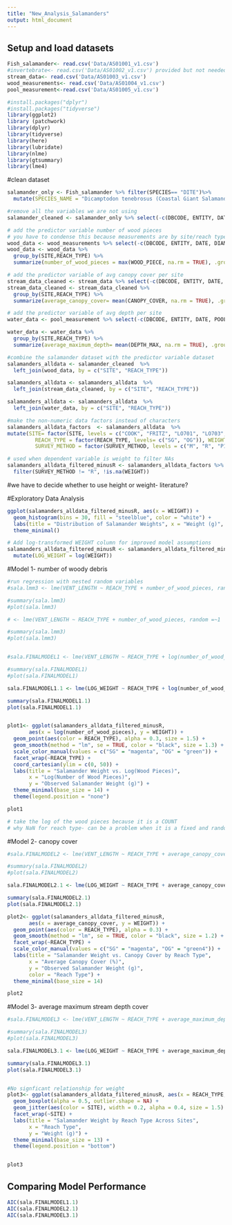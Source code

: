 ```yaml
---
title: "New_Analysis_Salamanders"
output: html_document
---
```


## Setup and load datasets 
```r

Fish_salamander<- read.csv('Data/AS01001_v1.csv')
#invertebrate<- read.csv('Data/AS01002_v1.csv') provided but not needed for our analysis
stream_data<- read.csv('Data/AS01003_v1.csv')
wood_measurements<- read.csv('Data/AS01004_v1.csv')
pool_measurement<-read.csv('Data/AS01005_v1.csv')

#install.packages("dplyr")
#install.packages("tidyverse")
library(ggplot2)
library (patchwork)
library(dplyr)
library(tidyverse)
library(here)
library(lubridate)
library(nlme)
library(gtsummary)
library(lme4)

```

#clean dataset
```r
salamander_only <- Fish_salamander %>% filter(SPECIES== "DITE")%>%
  mutate(SPECIES_NAME = "Dicamptodon tenebrosus (Coastal Giant Salamander)")

#remove all the variables we are not using
salamander_cleaned <- salamander_only %>% select(-c(DBCODE, ENTITY, DATE, MARKED_UNMARKED, VERT_NO, SPECIES, SPP_LIFESTAGE, TAIL_LENGTH, SPECIES_NAME))

# add the predictor variable number of wood pieces
# you have to condense this because measurements are by site/reach type and not by salamander
wood_data <- wood_measurements %>% select(-c(DBCODE, ENTITY, DATE, DIAMETER_1, DIAMETER_2, WOOD_LENGTH))
wood_data <- wood_data %>%
  group_by(SITE,REACH_TYPE) %>%
  summarize(number_of_wood_pieces = max(WOOD_PIECE, na.rm = TRUE), .groups = "drop")

# add the predictor variable of avg canopy cover per site
stream_data_cleaned <- stream_data %>% select(-c(DBCODE, ENTITY, DATE, METER, BANKFULL_WIDTH, WETTED_WIDTH, DATE_DEPLOYED_TILES, DATE_RETRIEVED_TILES, CHL_A_TILES))
stream_data_cleaned <- stream_data_cleaned %>%
  group_by(SITE,REACH_TYPE) %>%
  summarize(average_canopy_cover= mean(CANOPY_COVER, na.rm = TRUE), .groups = "drop")

# add the predictor variable of avg depth per site
water_data <- pool_measurement %>% select(-c(DBCODE, ENTITY, DATE, POOL_NO, DEPTH_OUTFLOW, DEPTH_RESIDUAL, POOL_LENGTH, WIDTH))

water_data <- water_data %>%
  group_by(SITE,REACH_TYPE) %>%
  summarize(average_maximum_depth= mean(DEPTH_MAX, na.rm = TRUE), .groups = "drop")

#combine the salamander dataset with the predictor variable dataset
salamanders_alldata <- salamander_cleaned  %>%
  left_join(wood_data, by = c("SITE", "REACH_TYPE"))

salamanders_alldata <- salamanders_alldata  %>%
  left_join(stream_data_cleaned, by = c("SITE", "REACH_TYPE"))

salamanders_alldata <- salamanders_alldata  %>%
  left_join(water_data, by = c("SITE", "REACH_TYPE"))

#make the non-numeric data factors instead of characters
salamanders_alldata_factors  <- salamanders_alldata  %>% 
mutate(SITE= factor(SITE, levels = c("COOK", "FRITZ", "LO701", "LO703", "MCT_E", "MCT_W", "MR404", "STR")),
         REACH_TYPE = factor(REACH_TYPE, levels= c("SG", "OG")), WEIGHT = as.numeric(WEIGHT),
         SURVEY_METHOD = factor(SURVEY_METHOD, levels = c("M", "R", "P1", "P2", "P3")))

# used when dependent variable is weight to filter NAs 
salamanders_alldata_filtered_minusR <- salamanders_alldata_factors %>%
  filter(SURVEY_METHOD != "R", !is.na(WEIGHT))
```
#we have to decide whether to use height or weight- literature?

#Exploratory Data Analysis
```r
ggplot(salamanders_alldata_filtered_minusR, aes(x = WEIGHT)) +
  geom_histogram(bins = 30, fill = "steelblue", color = "white") +
  labs(title = "Distribution of Salamander Weights", x = "Weight (g)", y = "Count") +
  theme_minimal()

# Add log-transformed WEIGHT column for improved model assumptions
salamanders_alldata_filtered_minusR <- salamanders_alldata_filtered_minusR %>%
  mutate(LOG_WEIGHT = log(WEIGHT))
```


#Model 1- number of woody debris
```r
#run regression with nested random variables
#sala.lmm3 <- lme(VENT_LENGTH ~ REACH_TYPE + number_of_wood_pieces, random =~1 | REACH_TYPE/SITE, data = salamanders_and_wood_factors)

#summary(sala.lmm3)
#plot(sala.lmm3)

# <- lme(VENT_LENGTH ~ REACH_TYPE + number_of_wood_pieces, random =~1 | REACH_TYPE/SITE, data = salamanders_and_wood_factors)

#summary(sala.lmm3)
#plot(sala.lmm3)


#sala.FINALMODEL1 <- lme(VENT_LENGTH ~ REACH_TYPE + log(number_of_wood_pieces), random =~1 | SITE, data = salamanders_alldata_factors)

#summary(sala.FINALMODEL1)
#plot(sala.FINALMODEL1)

sala.FINALMODEL1.1 <- lme(LOG_WEIGHT ~ REACH_TYPE + log(number_of_wood_pieces), random =~1 | SITE, data = salamanders_alldata_filtered_minusR)

summary(sala.FINALMODEL1.1)
plot(sala.FINALMODEL1.1)


plot1<- ggplot(salamanders_alldata_filtered_minusR, 
       aes(x = log(number_of_wood_pieces), y = WEIGHT)) +
  geom_point(aes(color = REACH_TYPE), alpha = 0.3, size = 1.5) +
  geom_smooth(method = "lm", se = TRUE, color = "black", size = 1.3) +
  scale_color_manual(values = c("SG" = "magenta", "OG" = "green")) +
  facet_wrap(~REACH_TYPE) +
  coord_cartesian(ylim = c(0, 50)) +
  labs(title = "Salamander Weight vs. Log(Wood Pieces)",
       x = "Log(Number of Wood Pieces)",
       y = "Observed Salamander Weight (g)") +
  theme_minimal(base_size = 14) +
  theme(legend.position = "none")

plot1

# take the log of the wood pieces because it is a COUNT 
# why NaN for reach type- can be a problem when it is a fixed and random with low variability 

```
#Model 2- canopy cover
```r


#sala.FINALMODEL2 <- lme(VENT_LENGTH ~ REACH_TYPE + average_canopy_cover, random =~1 | SITE, data = salamanders_alldata_factors)

#summary(sala.FINALMODEL2)
#plot(sala.FINALMODEL2)

sala.FINALMODEL2.1 <- lme(LOG_WEIGHT ~ REACH_TYPE + average_canopy_cover, random =~1 | SITE, data = salamanders_alldata_filtered_minusR)

summary(sala.FINALMODEL2.1)
plot(sala.FINALMODEL2.1)

plot2<- ggplot(salamanders_alldata_filtered_minusR, 
       aes(x = average_canopy_cover, y = WEIGHT)) +
  geom_point(aes(color = REACH_TYPE), alpha = 0.3) +
  geom_smooth(method = "lm", se = TRUE, color = "black", size = 1.2) +
  facet_wrap(~REACH_TYPE) +
  scale_color_manual(values = c("SG" = "magenta", "OG" = "green4")) +
  labs(title = "Salamander Weight vs. Canopy Cover by Reach Type",
       x = "Average Canopy Cover (%)",
       y = "Observed Salamander Weight (g)",
       color = "Reach Type") +
  theme_minimal(base_size = 14)

plot2


```
#Model 3- average maximum stream depth cover
```r
#sala.FINALMODEL3 <- lme(VENT_LENGTH ~ REACH_TYPE + average_maximum_depth, random =~1 | SITE, data = salamanders_alldata_factors)

#summary(sala.FINALMODEL3)
#plot(sala.FINALMODEL3)

sala.FINALMODEL3.1 <- lme(LOG_WEIGHT ~ REACH_TYPE + average_maximum_depth, random =~1 | SITE, data = salamanders_alldata_filtered_minusR)

summary(sala.FINALMODEL3.1)
plot(sala.FINALMODEL3.1)


#No signficant relationship for weight 
plot3<- ggplot(salamanders_alldata_filtered_minusR, aes(x = REACH_TYPE, y = WEIGHT, fill = REACH_TYPE)) +
  geom_boxplot(alpha = 0.5, outlier.shape = NA) +
  geom_jitter(aes(color = SITE), width = 0.2, alpha = 0.4, size = 1.5) +
  facet_wrap(~SITE) +
  labs(title = "Salamander Weight by Reach Type Across Sites",
       x = "Reach Type",
       y = "Weight (g)") +
  theme_minimal(base_size = 13) +
  theme(legend.position = "bottom")


plot3
```

## Comparing Model Performance
```r

AIC(sala.FINALMODEL1.1)
AIC(sala.FINALMODEL2.1)
AIC(sala.FINALMODEL3.1)

```

